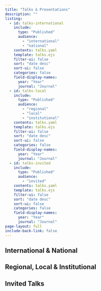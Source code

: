 ```yaml
---
title: "Talks & Presentations"
description: "" 
listing:
  - id: talks-international
    include: 
      type: "Published"
      audience: 
        - "international"
        - "national"
    contents: talks.yaml
    template: talks.ejs
    filter-ui: false
    sort: "date desc" 
    sort-ui: false
    categories: false
    field-display-names: 
      year: "Year"
      journal: "Journal"
  - id: talks-local
    include: 
      type: "Published"
      audience: 
        - "regional"
        - "local"
        - "institutional"
    contents: talks.yaml
    template: talks.ejs
    filter-ui: false
    sort: "date desc" 
    sort-ui: false
    categories: false
    field-display-names: 
      year: "Year"
      journal: "Journal"
  - id: talks-invited
    include: 
      type: "Published"
      audience: 
        - "invited"
    contents: talks.yaml
    template: talks.ejs
    filter-ui: false
    sort: "date desc" 
    sort-ui: false
    categories: false
    field-display-names: 
      year: "Year"
      journal: "Journal"
page-layout: full
include-back-link: false
---
```


## International & National

::: {#talks-international}
:::

## Regional, Local & Institutional

::: {#talks-local}
:::

## Invited Talks

::: {#talks-invited}
:::